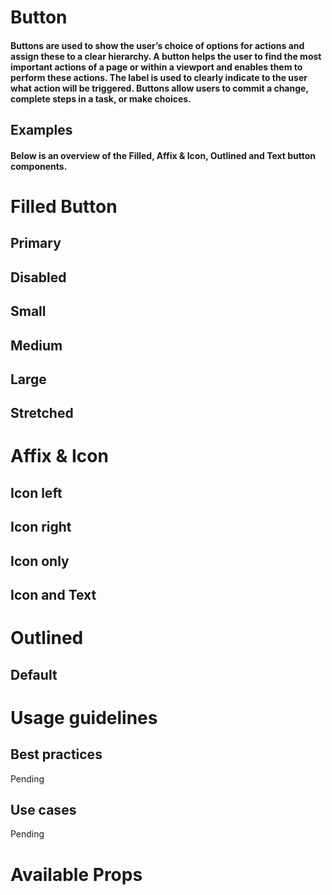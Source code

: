 
<Meta title="@blaze-react/Button/Overview" component={BlazeButton} />

# Button

#### Buttons are used to show the user’s choice of options for actions and assign these to a clear hierarchy. A button helps the user to find the most important actions of a page or within a viewport and enables them to perform these actions. The label is used to clearly indicate to the user what action will be triggered. Buttons allow users to commit a change, complete steps in a task, or make choices.

## Examples

#### Below is an overview of the Filled, Affix & Icon, Outlined and Text button components.

# Filled Button

## Primary

<Preview>
  <Story id="blaze-react-button-filled--filled" />
</Preview>

## Disabled

<Preview>
  <Story id="blaze-react-button-filled--disabled" />
</Preview>

## Small

<Preview>
  <Story id="blaze-react-button-filled--small" />
</Preview>

## Medium

<Preview>
  <Story id="blaze-react-button-filled--medium" />
</Preview>

## Large

<Preview>
  <Story id="blaze-react-button-filled--large" />
</Preview>

## Stretched

<Preview>
  <Story id="blaze-react-button-filled--stretched" />
</Preview>

# Affix & Icon

## Icon left

<Preview>
  <Story id="blaze-react-button-affix-icon--left" />
</Preview>

## Icon right

<Preview>
  <Story id="blaze-react-button-affix-icon--right" />
</Preview>

## Icon only

<Preview>
  <Story id="blaze-react-button-affix-icon--icon-only" />
</Preview>

## Icon and Text

<Preview>
  <Story id="blaze-react-button-affix-icon--with-text" />
</Preview>

# Outlined

## Default

<Preview>
  <Story id="blaze-react-button-outlined--outlined" />
</Preview>

# Usage guidelines

## Best practices

Pending

## Use cases

Pending

# Available Props

<ArgsTable of={BlazeButton} />
